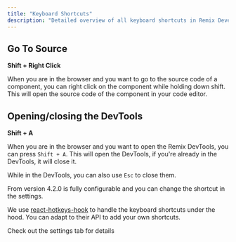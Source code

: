 ```yaml
---
title: "Keyboard Shortcuts" 
description: "Detailed overview of all keyboard shortcuts in Remix Development Tools"
---
```


## Go To Source

**Shift + Right Click**

When you are in the browser and you want to go to the source code of a component, you can right click on the component
while holding down shift. This will open the source code of the component in your code editor.

## Opening/closing the DevTools

**Shift + A**

When you are in the browser and you want to open the Remix DevTools, you can press `Shift + A`. 
This will open the DevTools, if you're already in the DevTools, it will close it.

While in the DevTools, you can also use `Esc` to close them.

From version 4.2.0 is fully configurable and you can change the shortcut in the settings.

We use [react-hotkeys-hook](https://www.npmjs.com/package/react-hotkeys-hook) to handle the keyboard shortcuts under the hood.
You can adapt to their API to add your own shortcuts.

Check out the settings tab for details